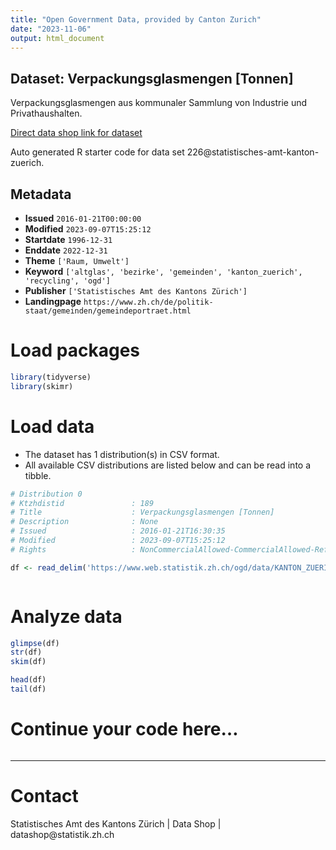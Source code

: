 ```yaml
---
title: "Open Government Data, provided by Canton Zurich"
date: "2023-11-06"
output: html_document
---
```


## Dataset: Verpackungsglasmengen [Tonnen]

Verpackungsglasmengen aus kommunaler Sammlung von Industrie und Privathaushalten.

[Direct data shop link for dataset](https://www.zh.ch/de/politik-staat/statistik-daten/datenkatalog.html#/datasets/226@statistisches-amt-kanton-zuerich)

Auto generated R starter code for data set 226@statistisches-amt-kanton-zuerich.

## Metadata

- **Issued** `2016-01-21T00:00:00`
- **Modified** `2023-09-07T15:25:12`
- **Startdate** `1996-12-31`
- **Enddate** `2022-12-31`
- **Theme** `['Raum, Umwelt']`
- **Keyword** `['altglas', 'bezirke', 'gemeinden', 'kanton_zuerich', 'recycling', 'ogd']`
- **Publisher** `['Statistisches Amt des Kantons Zürich']`
- **Landingpage** `https://www.zh.ch/de/politik-staat/gemeinden/gemeindeportraet.html`


# Load packages

```r

library(tidyverse)
library(skimr)

```

# Load data

-   The dataset has 1 distribution(s) in CSV format.
-   All available CSV distributions are listed below and can be read into a tibble.

```r

# Distribution 0
# Ktzhdistid               : 189
# Title                    : Verpackungsglasmengen [Tonnen]
# Description              : None
# Issued                   : 2016-01-21T16:30:35
# Modified                 : 2023-09-07T15:25:12
# Rights                   : NonCommercialAllowed-CommercialAllowed-ReferenceRequired

df <- read_delim('https://www.web.statistik.zh.ch/ogd/data/KANTON_ZUERICH_138.csv')



```

# Analyze data

```r

glimpse(df)
str(df)
skim(df)

head(df)
tail(df)

```

# Continue your code here...

```r

```

------------------------------------------------------------------------

# Contact

Statistisches Amt des Kantons Zürich | Data Shop | datashop@statistik.zh.ch

